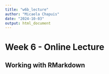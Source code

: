 ```yaml
---
title: "w6b_lecture"
author: "Micaela Chapuis"
date: "2024-10-03"
output: html_document
---
```


# Week 6 - Online Lecture
## Working with RMarkdown